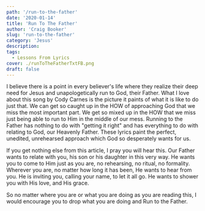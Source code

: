 ```yaml
---
path: '/run-to-the-father'
date: '2020-01-14'
title: 'Run To The Father'
author: 'Craig Booker'
slug: 'run-to-the-father'
category: 'Jesus'
description:
tags:
  - Lessons From Lyrics
cover: ./runToTheFatherTxtFB.png
draft: false
---
```


I believe there is a point in every believer's life where they realize their deep need for Jesus and unapologetically run to God, their Father. What I love about this song by Cody Carnes is the picture it paints of what it is like to do just that. We can get so caught up in the HOW of approaching God that we miss the most important part. We get so mixed up in the HOW that we miss just being able to run to Him in the middle of our mess. Running to the Father has nothing to do with "getting it right" and has everything to do with relating to God, our Heavenly Father. These lyrics paint the perfect, unedited, unrehearsed approach which God so desperately wants for us.

If you get nothing else from this article, I pray you will hear this. Our Father wants to relate with you, his son or his daughter in this very way. He wants you to come to Him just as you are, no rehearsing, no ritual, no formality. Wherever you are, no matter how long it has been, He wants to hear from you. He is inviting you, calling your name, to let it all go. He wants to shower you with His love, and His grace.

So no matter where you are or what you are doing as you are reading this, I would encourage you to drop what you are doing and Run to the Father.
